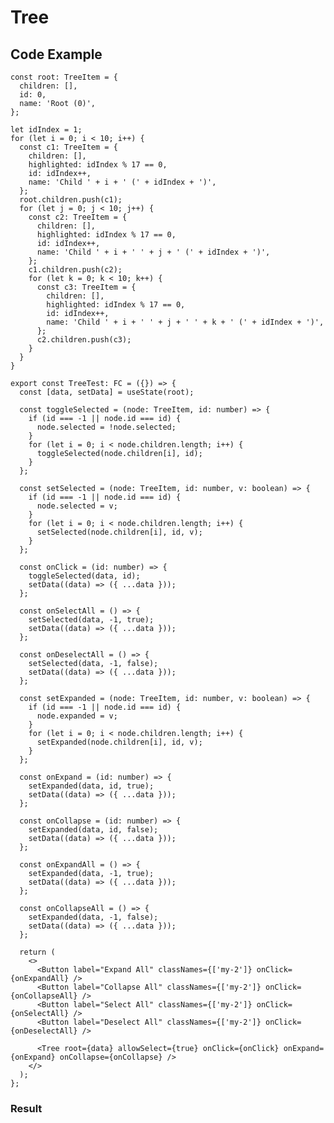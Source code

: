 
# Tree

<Description />

<Canvas>
  <Story id="navigation-tree--default" />
</Canvas>

<Meta />

<ArgsTable of={Tree}/>

<Stories />

## Code Example

```tsx
const root: TreeItem = {
  children: [],
  id: 0,
  name: 'Root (0)',
};

let idIndex = 1;
for (let i = 0; i < 10; i++) {
  const c1: TreeItem = {
    children: [],
    highlighted: idIndex % 17 == 0,
    id: idIndex++,
    name: 'Child ' + i + ' (' + idIndex + ')',
  };
  root.children.push(c1);
  for (let j = 0; j < 10; j++) {
    const c2: TreeItem = {
      children: [],
      highlighted: idIndex % 17 == 0,
      id: idIndex++,
      name: 'Child ' + i + ' ' + j + ' (' + idIndex + ')',
    };
    c1.children.push(c2);
    for (let k = 0; k < 10; k++) {
      const c3: TreeItem = {
        children: [],
        highlighted: idIndex % 17 == 0,
        id: idIndex++,
        name: 'Child ' + i + ' ' + j + ' ' + k + ' (' + idIndex + ')',
      };
      c2.children.push(c3);
    }
  }
}

export const TreeTest: FC = ({}) => {
  const [data, setData] = useState(root);

  const toggleSelected = (node: TreeItem, id: number) => {
    if (id === -1 || node.id === id) {
      node.selected = !node.selected;
    }
    for (let i = 0; i < node.children.length; i++) {
      toggleSelected(node.children[i], id);
    }
  };

  const setSelected = (node: TreeItem, id: number, v: boolean) => {
    if (id === -1 || node.id === id) {
      node.selected = v;
    }
    for (let i = 0; i < node.children.length; i++) {
      setSelected(node.children[i], id, v);
    }
  };

  const onClick = (id: number) => {
    toggleSelected(data, id);
    setData((data) => ({ ...data }));
  };

  const onSelectAll = () => {
    setSelected(data, -1, true);
    setData((data) => ({ ...data }));
  };

  const onDeselectAll = () => {
    setSelected(data, -1, false);
    setData((data) => ({ ...data }));
  };

  const setExpanded = (node: TreeItem, id: number, v: boolean) => {
    if (id === -1 || node.id === id) {
      node.expanded = v;
    }
    for (let i = 0; i < node.children.length; i++) {
      setExpanded(node.children[i], id, v);
    }
  };

  const onExpand = (id: number) => {
    setExpanded(data, id, true);
    setData((data) => ({ ...data }));
  };

  const onCollapse = (id: number) => {
    setExpanded(data, id, false);
    setData((data) => ({ ...data }));
  };

  const onExpandAll = () => {
    setExpanded(data, -1, true);
    setData((data) => ({ ...data }));
  };

  const onCollapseAll = () => {
    setExpanded(data, -1, false);
    setData((data) => ({ ...data }));
  };

  return (
    <>
      <Button label="Expand All" classNames={['my-2']} onClick={onExpandAll} />
      <Button label="Collapse All" classNames={['my-2']} onClick={onCollapseAll} />
      <Button label="Select All" classNames={['my-2']} onClick={onSelectAll} />
      <Button label="Deselect All" classNames={['my-2']} onClick={onDeselectAll} />

      <Tree root={data} allowSelect={true} onClick={onClick} onExpand={onExpand} onCollapse={onCollapse} />
    </>
  );
};
```

### Result

<TreeTest></TreeTest>

